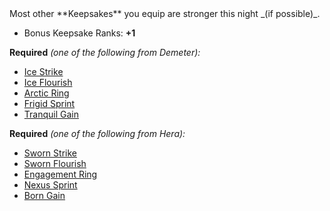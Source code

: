 
<Box>
Most other **Keepsakes** you equip are stronger this night _(if possible)_.

- Bonus Keepsake Ranks: **+1**

</Box>

**Required** _(one of the following from Demeter):_

- [Ice Strike](/boons/demeter#ice-strike)
- [Ice Flourish](/boons/demeter#ice-flourish)
- [Arctic Ring](/boons/demeter#arctic-ring)
- [Frigid Sprint](/boons/demeter#frigid-sprint)
- [Tranquil Gain](/boons/demeter#tranquil-gain)

**Required** _(one of the following from Hera):_

- [Sworn Strike](/boons/hera#sworn-strike)
- [Sworn Flourish](/boons/hera#sworn-flourish)
- [Engagement Ring](/boons/hera#engagement-ring)
- [Nexus Sprint](/boons/hera#nexus-sprint)
- [Born Gain](/boons/hera#born-gain)
